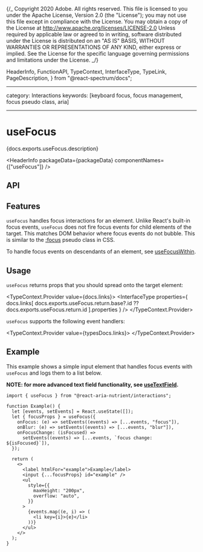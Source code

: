 {/_ Copyright 2020 Adobe. All rights reserved.
This file is licensed to you under the Apache License, Version 2.0 (the "License");
you may not use this file except in compliance with the License. You may obtain a copy
of the License at http://www.apache.org/licenses/LICENSE-2.0
Unless required by applicable law or agreed to in writing, software distributed under
the License is distributed on an "AS IS" BASIS, WITHOUT WARRANTIES OR REPRESENTATIONS
OF ANY KIND, either express or implied. See the License for the specific language
governing permissions and limitations under the License. _/}


  HeaderInfo,
  FunctionAPI,
  TypeContext,
  InterfaceType,
  TypeLink,
  PageDescription,
} from "@react-spectrum/docs";

---

category: Interactions
keywords: [keyboard focus, focus management, focus pseudo class, aria]

---

# useFocus

<PageDescription>{docs.exports.useFocus.description}</PageDescription>

<HeaderInfo packageData={packageData} componentNames={["useFocus"]} />

## API

<FunctionAPI function={docs.exports.useFocus} links={docs.links} />

## Features

`useFocus` handles focus interactions for an element. Unlike React's built-in focus events,
`useFocus` does not fire focus events for child elements of the target. This matches DOM
behavior where focus events do not bubble. This is similar to
the [:focus](https://developer.mozilla.org/en-US/docs/Web/CSS/:focus) pseudo class
in CSS.

To handle focus events on descendants of an element, see [useFocusWithin](useFocusWithin.html).

## Usage

`useFocus` returns props that you should spread onto the target element:

<TypeContext.Provider value={docs.links}>
  <InterfaceType
    properties={
      docs.links[
        docs.exports.useFocus.return.base?.id ?? docs.exports.useFocus.return.id
      ].properties
    }
  />
</TypeContext.Provider>

`useFocus` supports the following event handlers:

<TypeContext.Provider value={typesDocs.links}>
  <InterfaceType properties={typesDocs.exports.FocusEvents.properties} />
</TypeContext.Provider>

## Example

This example shows a simple input element that handles focus events with `useFocus` and logs them to a list below.

**NOTE: for more advanced text field functionality, see [useTextField](useTextField.html).**

```tsx example
import { useFocus } from "@react-aria-nutrient/interactions";

function Example() {
  let [events, setEvents] = React.useState([]);
  let { focusProps } = useFocus({
    onFocus: (e) => setEvents((events) => [...events, "focus"]),
    onBlur: (e) => setEvents((events) => [...events, "blur"]),
    onFocusChange: (isFocused) =>
      setEvents((events) => [...events, `focus change: ${isFocused}`]),
  });

  return (
    <>
      <label htmlFor="example">Example</label>
      <input {...focusProps} id="example" />
      <ul
        style={{
          maxHeight: "200px",
          overflow: "auto",
        }}
      >
        {events.map((e, i) => (
          <li key={i}>{e}</li>
        ))}
      </ul>
    </>
  );
}
```
